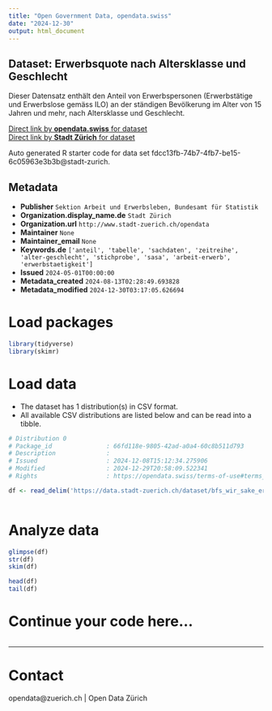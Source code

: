 ```yaml
---
title: "Open Government Data, opendata.swiss"
date: "2024-12-30"
output: html_document
---
```


## Dataset: Erwerbsquote nach Altersklasse und Geschlecht

Dieser Datensatz enthält den Anteil von Erwerbspersonen (Erwerbstätige und Erwerbslose gemäss ILO) an der ständigen Bevölkerung im Alter von 15 Jahren und mehr, nach Altersklasse und Geschlecht.


[Direct link by **opendata.swiss** for dataset](https://opendata.swiss/de/dataset/erwerbsquote-nach-altersklasse-und-geschlecht1)<br>
[Direct link by **Stadt Zürich** for dataset](https://data.stadt-zuerich.ch/dataset/bfs_wir_sake_erwerbsquote_ak_geschl_od5011)

Auto generated R starter code for data set fdcc13fb-74b7-4fb7-be15-6c05963e3b3b@stadt-zurich.

## Metadata

- **Publisher** `Sektion Arbeit und Erwerbsleben, Bundesamt für Statistik`
- **Organization.display_name.de** `Stadt Zürich`
- **Organization.url** `http://www.stadt-zuerich.ch/opendata`
- **Maintainer** `None`
- **Maintainer_email** `None`
- **Keywords.de** `['anteil', 'tabelle', 'sachdaten', 'zeitreihe', 'alter-geschlecht', 'stichprobe', 'sasa', 'arbeit-erwerb', 'erwerbstaetigkeit']`
- **Issued** `2024-05-01T00:00:00`
- **Metadata_created** `2024-08-13T02:28:49.693828`
- **Metadata_modified** `2024-12-30T03:17:05.626694`


# Load packages

```r

library(tidyverse)
library(skimr)

```

# Load data

-   The dataset has 1 distribution(s) in CSV format.
-   All available CSV distributions are listed below and can be read into a tibble.

```r

# Distribution 0
# Package_id               : 66fd118e-9805-42ad-a0a4-60c8b511d793
# Description              : 
# Issued                   : 2024-12-08T15:12:34.275906
# Modified                 : 2024-12-29T20:58:09.522341
# Rights                   : https://opendata.swiss/terms-of-use#terms_open

df <- read_delim('https://data.stadt-zuerich.ch/dataset/bfs_wir_sake_erwerbsquote_ak_geschl_od5011/download/WIR501OD5011.csv')



```

# Analyze data

```r

glimpse(df)
str(df)
skim(df)

head(df)
tail(df)

```

# Continue your code here...

```r

```

------------------------------------------------------------------------

# Contact

opendata@zuerich.ch | Open Data Zürich

